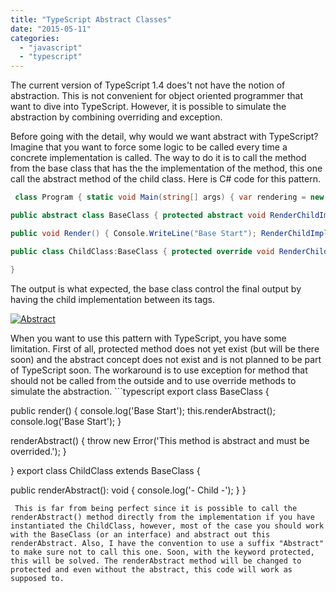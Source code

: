 ```yaml
---
title: "TypeScript Abstract Classes"
date: "2015-05-11"
categories: 
  - "javascript"
  - "typescript"
---
```


The current version of TypeScript 1.4 does't not have the notion of abstraction. This is not convenient for object oriented programmer that want to dive into TypeScript. However, it is possible to simulate the abstraction by combining overriding and exception.

Before going with the detail, why would we want abstract with TypeScript? Imagine that you want to force some logic to be called every time a concrete implementation is called. The way to do it is to call the method from the base class that has the the implementation of the method, this one call the abstract method of the child class. Here is C# code for this pattern.


```csharp
 class Program { static void Main(string[] args) { var rendering = new ChildClass(); rendering.Render(); Console.ReadLine(); } }

public abstract class BaseClass { protected abstract void RenderChildImplementation();

public void Render() { Console.WriteLine("Base Start"); RenderChildImplementation(); Console.WriteLine("Base End"); } }

public class ChildClass:BaseClass { protected override void RenderChildImplementation() { Console.WriteLine("- Child -"); }

} 
```

The output is what expected, the base class control the final output by having the child implementation between its tags.

[![Abstract](http://patrickdesjardins.com/blog/wp-content/uploads/2015/03/Abstract.png)](http://patrickdesjardins.com/blog/typescript-abstract-classes/abstract)

When you want to use this pattern with TypeScript, you have some limitation. First of all, protected method does not yet exist (but will be there soon) and the abstract concept does not exist and is not planned to be part of TypeScript soon. The workaround is to use exception for method that should not be called from the outside and to use override methods to simulate the abstraction. ```typescript
export class BaseClass {

public render() { console.log('Base Start'); this.renderAbstract(); console.log('Base Start'); }

renderAbstract() { throw new Error('This method is abstract and must be overrided.'); }

} export class ChildClass extends BaseClass {

public renderAbstract(): void { console.log('- Child -'); } } 
``` 
 This is far from being perfect since it is possible to call the renderAbstract() method directly from the implementation if you have instantiated the ChildClass, however, most of the case you should work with the BaseClass (or an interface) and abstract out this renderAbstract. Also, I have the convention to use a suffix "Abstract" to make sure not to call this one. Soon, with the keyword protected, this will be solved. The renderAbstract method will be changed to protected and even without the abstract, this code will work as supposed to.
